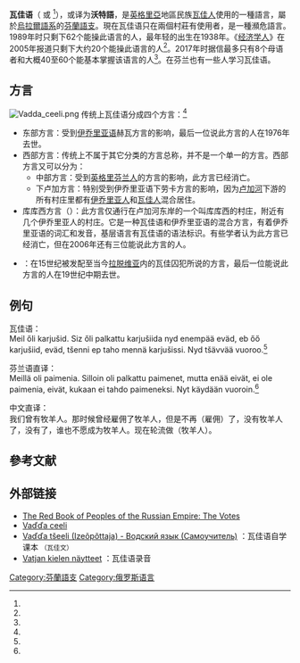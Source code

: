 {{Infobox language
|name                  = 瓦佳语
|altname=
|nativename            = ''{{lang|vot|vaďďa tšeeli}}, {{lang|vot|maatšeeli}}''
|states                = [[俄羅斯|俄羅斯]]
|region                = [[英格里亞|英格里亞]]
|ethnicity             = [[瓦佳人|瓦佳人]]
|speakers              = 68
|date=2010年普查
|ref=e18
|familycolor           = 烏拉爾語系
|fam1 = [[乌拉尔语系|乌拉尔语系]]
|fam2 = [[芬兰-乌戈尔语族|芬兰-乌戈尔语族]]
|fam3=[[芬蘭語支|芬蘭語支]]
|dia1={{le|克雷温方言|Krevinian dialect}}
|iso2                  = vot
|iso3                  = vot
|lc1 = zkv |ld1 = 克雷温方言
|glotto=voti1245
|glottorefname= Votic
|notice=IPA
}}

'''瓦佳语'''（{{lang|vot|vaďďa tšeeli}} 或 {{lang|vot|maatšeeli}}<ref name="Černiavskij"/>），或译为'''沃特語'''，是[[英格里亞|英格里亞]]地區民族[[瓦佳人|瓦佳人]]使用的一種語言，屬於[[烏拉爾語系|烏拉爾語系]]的[[芬蘭語支|芬蘭語支]]。現在瓦佳语只在兩個村莊有使用者，是一種瀕危語言。1989年时只剩下62个能操此语言的人，最年轻的出生在1938年。《[[经济学人|经济学人]]》在2005年报道只剩下大约20个能操此语言的人<ref name="Economist"/>。2017年时据信最多只有8个母语者和大概40至60个能基本掌握该语言的人<ref name="Virtual"/>。在芬兰也有一些人学习瓦佳语。

== 方言 ==
[[File:Vadda_ceeli.png|thumb]]
传统上瓦佳语分成四个方言：<ref name="Minorities"/>
* 东部方言：受到[[伊乔里亚语|伊乔里亚语]]赫瓦方言的影响，最后一位说此方言的人在1976年去世。
* 西部方言：传统上不属于其它分类的方言总称，并不是一个单一的方言。西部方言又可以分为：
** 中部方言：受到[[英格里芬兰人|英格里芬兰人]]的方言的影响，此方言已经消亡。
** 下卢加方言：特别受到伊乔里亚语下劳卡方言的影响，因为[[卢加河|卢加河]]下游的所有村庄里都有[[伊乔里亚人|伊乔里亚人]]和[[瓦佳人|瓦佳人]]混合居住。
* 库库西方言（{{lang|vot|Kukkusi}}）：此方言仅通行在卢加河东岸的一个叫库库西的村庄，附近有几个伊乔里亚人的村庄。它是一种瓦佳语和伊乔里亚语的混合方言，有着伊乔里亚语的词汇和发音，基层语言有瓦佳语的语法标识。有些学者认为此方言已经消亡，但在2006年还有三位能说此方言的人。
* {{le|克雷温方言|Krevinian dialect}}：在15世纪被发配至当今[[拉脱维亚|拉脱维亚]]内的瓦佳囚犯所说的方言，最后一位能说此方言的人在19世纪中期去世。

== 例句 ==
瓦佳语：<br/>
Meil őli karjušid. Siz őli palkattu karjušiida nyd enempää eväd, eb őő karjušiid, eväd, tšenni ep taho mennä karjušissi. Nyd tšävvää vuoroo.<ref name="Virtaranta&Suhonen"/>

芬兰语直译：<br/>
Meillä oli paimenia. Silloin oli palkattu paimenet, mutta enää eivät, ei ole paimenia, eivät, kukaan ei tahdo paimeneksi. Nyt käydään vuoroin.<ref name="Virtaranta&Suhonen"/>

中文直译：<br/>
我们曾有牧羊人。那时候曾经雇佣了牧羊人，但是不再（雇佣）了，没有牧羊人了，没有了，谁也不愿成为牧羊人。现在轮流做（牧羊人）。

== 參考文献 ==
{{Reflist|30em|refs=
<ref name="Černiavskij">{{cite web |author=V. Černiavskij |url=http://vod.org.ua/samou.pdf |title=Vaďďa tšeeli (Izeõpõttaja) / Водский язык (Самоучитель) ("Votic Self-Taught Book") |format=PDF |language=ru |accessdate=2009-04-17 |deadurl=yes |archiveurl=https://web.archive.org/web/20110720233937/http://vod.org.ua/samou.pdf |archivedate=2011-07-20 }}</ref>

<ref name="Economist">{{cite news
 |author = Staff writer
 |title = The dying fish swims in water
 |work = The Economist
 |url = http://www.economist.com/displayStory.cfm?Story_ID=5323735
 |pages = 73–74
 |date = December 24, 2005 – January 6, 2006
 |accessdate = 2016-01-01
 |archive-date = 2009-10-03
 |archive-url = https://web.archive.org/web/20091003145705/http://www.economist.com/displayStory.cfm?Story_ID=5323735
 |dead-url = no
 }}</ref>

<ref name="Virtual">{{cite web | url = https://virtual-votic.webnode.fi/ | title = Virtual Votic | language = en | publisher = virtual-votic.webnode.fi | accessdate = 2020-05-13 | archive-date = 2021-03-06 | archive-url = https://web.archive.org/web/20210306231634/https://virtual-votic.webnode.fi/ | dead-url = no }}</ref>

<ref name="Minorities">{{citation
|first1=Natalia
|last1=Kuznetsova
|first2=Elena
|last2=Markus
|first3=Mehmed
|last3=Mulinov
|chapter=Finnic minorities of Ingria: The current sociolinguistic situation and its background
|year=2015
|editor-first1=H.
|editor-last1=Marten
|editor-first2=M.
|editor-last2=Rießler
|editor-first3=J.
|editor-last3=Saarikivi
|editor-first4=R.
|display-editors=3
|editor-last4=Toivanen
|title=Cultural and linguistic minorities in the Russian Federation and the European Union
|pp=151–152
|series=Multilingual Education
|volume=13
|isbn=978-3-319-10454-6
|publisher=Springer
|location=Berlin
|url=https://www.academia.edu/8267418/Finnic_minorities_of_Ingria_The_current_sociolinguistic_situation_and_its_background_together_with_E._Markus_and_M._Muslimov_
|language=en
|accessdate=2020-05-24
|archive-date=2018-11-16
|archive-url=https://web.archive.org/web/20181116023602/http://www.academia.edu/8267418/Finnic_minorities_of_Ingria_The_current_sociolinguistic_situation_and_its_background_together_with_E._Markus_and_M._Muslimov_
|dead-url=no
}}</ref>

<ref name="Virtaranta&Suhonen">Virtaranta, Pertti; Suhonen, Seppo, ''Näytteitä uralilaisista kielistä III'' ISBN 9789517173162</ref>
}}

== 外部链接 ==
{{incubator|vot}}
* [http://www.eki.ee/books/redbook/votes.shtml The Red Book of Peoples of the Russian Empire: The Votes] {{Wayback|url=http://www.eki.ee/books/redbook/votes.shtml |date=20171019175556 }} {{en}}
* [https://virtual-votic.webnode.fi/ Vaďďa ceeli] {{Wayback|url=https://virtual-votic.webnode.fi/ |date=20210306231634 }} {{en}}
* [http://lingvisto.org/files/votic.pdf Vaďďa tšeeli (Izeõpõttaja) - Водский язык (Самоучитель)] {{Wayback|url=http://lingvisto.org/files/votic.pdf |date=20171215044345 }}：瓦佳语自学课本 <small>（瓦佳文）</small> {{ru}}
* [https://www.kotus.fi/aineistot/puhutun_kielen_aineistot/sukukielten_vahalieriokokoelmat/vatjan_kielen_naytteet Vatjan kielen näytteet] {{Wayback|url=https://www.kotus.fi/aineistot/puhutun_kielen_aineistot/sukukielten_vahalieriokokoelmat/vatjan_kielen_naytteet |date=20201029060726 }}：瓦佳语录音 {{fi}}

{{乌拉尔语系}}

[[Category:芬蘭語支|Category:芬蘭語支]]
[[Category:俄罗斯语言|Category:俄罗斯语言]]